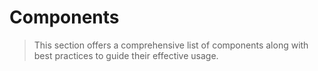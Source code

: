 # Components

> This section offers a comprehensive list of components along with best practices to guide their effective usage.

